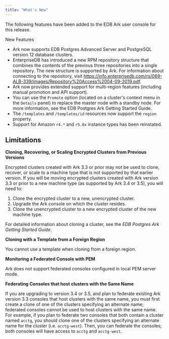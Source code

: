 ```yaml
---
title: "What's New"
---
```


<div id="ark_whats_new" class="registered_link"></div>


The following features have been added to the EDB Ark user console for this release.

<div class="index">

New Features

</div>

  - Ark now supports EDB Postgres Advanced Server and PostgreSQL version 12 database clusters.
  - EnterpriseDB has introduced a new RPM repository structure that combines the contents of the previous three repositories into a single repository. The new structure is supported by Ark. For information about connecting to the repository, visit <https://info.enterprisedb.com/rs/069-ALB-339/images/Repository%20Access%2004-09-2019.pdf>.
  - Ark now provides extended support for multi-region features (including manual promotion and API support).
  - You can use the `Promote` option (located on a cluster's context menu in the `Details` panel) to replace the master node with a standby node. For more information, see the EDB Postgres Ark Getting Started Guide.
  - The `/templates` and `/templates/id` resources now support the `region` property.
  - Support for Amazon `r4.*` and `r5.8x` instance types has been reinstated.

## Limitations

**Cloning, Recovering, or Scaling Encrypted Clusters from Previous Versions**

Encrypted clusters created with Ark 3.3 or prior may not be used to clone, recover, or scale to a machine type that is not supported by that earlier version. If you will be moving encrypted clusters created with Ark version 3.3 or prior to a new machine type (as supported by Ark 3.4 or 3.5), you will need to:

1.  Clone the encrypted cluster to a new, unencrypted cluster.
2.  Upgrade the Ark console on which the cluster resides.
3.  Clone the unencrypted cluster to a new encrypted cluster of the new machine type.

For detailed information about cloning a cluster, see the *EDB Postgres Ark Getting Started Guide*.

**Cloning with a Template from a Foreign Region**

You cannot use a template when cloning from a foreign region.

**Monitoring a Federated Console with PEM**

Ark does not support federated consoles configured in local PEM server mode.

**Federating Consoles that host clusters with the Same Name**

If you are upgrading to version 3.4 or 3.5, and plan to federate existing Ark version 3.3 consoles that host clusters with the same name, you must first create a clone of one of the clusters specifying an alternate name; federated consoles cannot be used to host clusters with the same name. For example, if you plan to federate two consoles that both contain a cluster named `acctg`, you should clone one of the clusters specifying an alternate name for the cluster (i.e. `acctg-west`). Then, you can federate the consoles; both consoles will have access to `acctg` and `acctg-west`.
